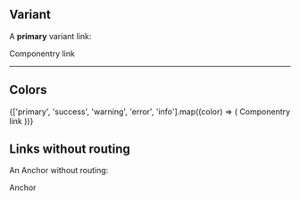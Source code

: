 

<Meta title='Components/Link' component={Link}></Meta>

<DocsTitle title='Links'></DocsTitle>

## Variant

A **primary** variant link:

<Link href='#test'>Componentry link</Link>

---

## Colors

<div className='d-flex flex-column'>
  {['primary', 'success', 'warning', 'error', 'info'].map((color) => (
    <Link key={color} color={color} href='#test'>
      Componentry link
    </Link>
  ))}
</div>

## Links without routing

An Anchor without routing:

<Link onClick={action('Link click')}>Anchor</Link>
